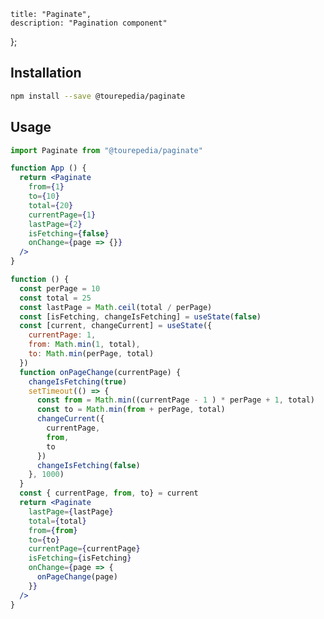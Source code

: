 
    title: "Paginate",
    description: "Pagination component"
};



## Installation

```bash
npm install --save @tourepedia/paginate
```

## Usage

```jsx
import Paginate from "@tourepedia/paginate"

function App () {
  return <Paginate
    from={1}
    to={10}
    total={20}
    currentPage={1}
    lastPage={2}
    isFetching={false}
    onChange={page => {}}
  />
}
```

```jsx live=true
function () {
  const perPage = 10
  const total = 25
  const lastPage = Math.ceil(total / perPage)
  const [isFetching, changeIsFetching] = useState(false)
  const [current, changeCurrent] = useState({
    currentPage: 1,
    from: Math.min(1, total),
    to: Math.min(perPage, total)
  })
  function onPageChange(currentPage) {
    changeIsFetching(true)
    setTimeout(() => {
      const from = Math.min((currentPage - 1 ) * perPage + 1, total)
      const to = Math.min(from + perPage, total)
      changeCurrent({
        currentPage,
        from,
        to
      })
      changeIsFetching(false)
    }, 1000)
  }
  const { currentPage, from, to} = current
  return <Paginate
    lastPage={lastPage}
    total={total}
    from={from}
    to={to}
    currentPage={currentPage}
    isFetching={isFetching}
    onChange={page => {
      onPageChange(page)
    }}
  />
}
```
